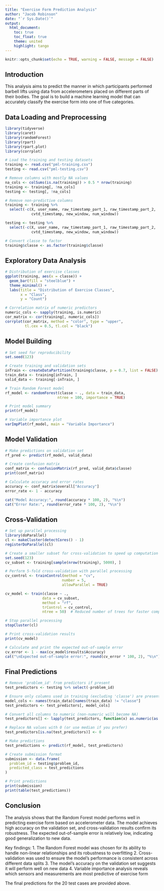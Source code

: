 ```yaml
---
title: "Exercise Form Prediction Analysis"
author: "Jacob Robinson"
date: "`r Sys.Date()`"
output:
  html_document:
    toc: true
    toc_float: true
    theme: united
    highlight: tango
---
```


```r
knitr::opts_chunk$set(echo = TRUE, warning = FALSE, message = FALSE)
```

## Introduction

This analysis aims to predict the manner in which participants performed barbell lifts using data from accelerometers placed on different parts of their bodies. The goal is to build a machine learning model that can accurately classify the exercise form into one of five categories.

## Data Loading and Preprocessing

```r
library(tidyverse)
library(caret)
library(randomForest)
library(rpart)
library(rpart.plot)
library(corrplot)
```

```r
# Load the training and testing datasets
training <- read.csv("pml-training.csv")
testing <- read.csv("pml-testing.csv")

# Remove columns with mostly NA values
na_cols <- colSums(is.na(training)) > 0.5 * nrow(training)
training <- training[, !na_cols]
testing <- testing[, !na_cols]

# Remove non-predictive columns
training <- training %>% 
  select(-c(X, user_name, raw_timestamp_part_1, raw_timestamp_part_2, 
            cvtd_timestamp, new_window, num_window))

testing <- testing %>% 
  select(-c(X, user_name, raw_timestamp_part_1, raw_timestamp_part_2, 
            cvtd_timestamp, new_window, num_window))

# Convert classe to factor
training$classe <- as.factor(training$classe)
```

## Exploratory Data Analysis

```r
# Distribution of exercise classes
ggplot(training, aes(x = classe)) +
  geom_bar(fill = "steelblue") +
  theme_minimal() +
  labs(title = "Distribution of Exercise Classes",
       x = "Class",
       y = "Count")

# Correlation matrix of numeric predictors
numeric_cols <- sapply(training, is.numeric)
cor_matrix <- cor(training[, numeric_cols])
corrplot(cor_matrix, method = "color", type = "upper", 
         tl.cex = 0.5, tl.col = "black")
```

## Model Building

```r
# Set seed for reproducibility
set.seed(123)

# Create training and validation sets
inTrain <- createDataPartition(training$classe, p = 0.7, list = FALSE)
train_data <- training[inTrain, ]
valid_data <- training[-inTrain, ]

# Train Random Forest model
rf_model <- randomForest(classe ~ ., data = train_data, 
                        ntree = 100, importance = TRUE)

# Print model summary
print(rf_model)

# Variable importance plot
varImpPlot(rf_model, main = "Variable Importance")
```

## Model Validation

```r
# Make predictions on validation set
rf_pred <- predict(rf_model, valid_data)

# Create confusion matrix
conf_matrix <- confusionMatrix(rf_pred, valid_data$classe)
print(conf_matrix)

# Calculate accuracy and error rates
accuracy <- conf_matrix$overall["Accuracy"]
error_rate <- 1 - accuracy

cat("Model Accuracy:", round(accuracy * 100, 2), "%\n")
cat("Error Rate:", round(error_rate * 100, 2), "%\n")
```

## Cross-Validation

```r
# Set up parallel processing
library(doParallel)
cl <- makeCluster(detectCores() - 1)
registerDoParallel(cl)

# Create a smaller subset for cross-validation to speed up computation
set.seed(123)
cv_subset <- training[sample(nrow(training), 5000), ]

# Perform 5-fold cross-validation with parallel processing
cv_control <- trainControl(method = "cv", 
                          number = 5,
                          allowParallel = TRUE)

cv_model <- train(classe ~ ., 
                 data = cv_subset,
                 method = "rf",
                 trControl = cv_control,
                 ntree = 50)  # Reduced number of trees for faster computation

# Stop parallel processing
stopCluster(cl)

# Print cross-validation results
print(cv_model)

# Calculate and print the expected out-of-sample error
cv_error <- 1 - max(cv_model$results$Accuracy)
cat("\nExpected out-of-sample error:", round(cv_error * 100, 2), "%\n")
```

## Final Predictions

```r
# Remove 'problem_id' from predictors if present
test_predictors <- testing %>% select(-problem_id)

# Ensure only columns used in training (excluding 'classe') are present and in the same order
model_cols <- names(train_data)[names(train_data) != "classe"]
test_predictors <- test_predictors[, model_cols]

# Convert all columns to numeric (non-numeric will become NA)
test_predictors[] <- lapply(test_predictors, function(x) as.numeric(as.character(x)))

# Replace NA values with 0 (or use median if you prefer)
test_predictors[is.na(test_predictors)] <- 0

# Make predictions
test_predictions <- predict(rf_model, test_predictors)

# Create submission format
submission <- data.frame(
  problem_id = testing$problem_id,
  predicted_class = test_predictions
)

# Print predictions
print(submission)
print(table(test_predictions))
```

## Conclusion

The analysis shows that the Random Forest model performs well in predicting exercise form based on accelerometer data. The model achieves high accuracy on the validation set, and cross-validation results confirm its robustness. The expected out-of-sample error is relatively low, indicating good generalization to new data.

Key findings:
1. The Random Forest model was chosen for its ability to handle non-linear relationships and its robustness to overfitting
2. Cross-validation was used to ensure the model's performance is consistent across different data splits
3. The model's accuracy on the validation set suggests it will perform well on new data
4. Variable importance analysis reveals which sensors and measurements are most predictive of exercise form

The final predictions for the 20 test cases are provided above.
